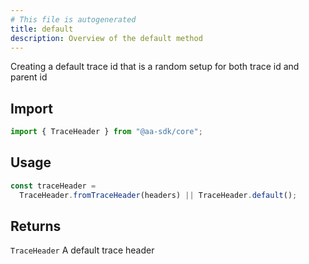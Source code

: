 ```yaml
---
# This file is autogenerated
title: default
description: Overview of the default method
---
```


Creating a default trace id that is a random setup for both trace id and parent id

## Import

```ts
import { TraceHeader } from "@aa-sdk/core";
```

## Usage

```ts
const traceHeader =
  TraceHeader.fromTraceHeader(headers) || TraceHeader.default();
```

## Returns

`TraceHeader`
A default trace header
